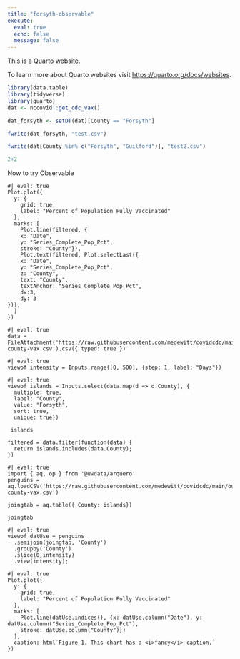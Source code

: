 ```yaml
---
title: "forsyth-observable"
execute:
  eval: true
  echo: false
  message: false
---
```


This is a Quarto website.

To learn more about Quarto websites visit <https://quarto.org/docs/websites>.

```r
library(data.table)
library(tidyverse)
library(quarto)
dat <- nccovid::get_cdc_vax()

dat_forsyth <- setDT(dat)[County == "Forsyth"]

fwrite(dat_forsyth, "test.csv")

fwrite(dat[County %in% c("Forsyth", "Guilford")], "test2.csv")
```

```r
2+2
```


Now to try Observable

```ojs
#| eval: true
Plot.plot({
  y: {
    grid: true,
    label: "Percent of Population Fully Vaccinated"
  },
  marks: [
    Plot.line(filtered, {
    x: "Date", 
    y: "Series_Complete_Pop_Pct", 
    stroke: "County"}),
    Plot.text(filtered, Plot.selectLast({
    x: "Date",
    y: "Series_Complete_Pop_Pct",
    z: "County",
    text: "County",
    textAnchor: "Series_Complete_Pop_Pct",
    dx:3,
    dy: 3
})),
  ]
})
```


```ojs
#| eval: true
data = FileAttachment('https://raw.githubusercontent.com/medewitt/covidcdc/main/output/nc-county-vax.csv').csv({ typed: true })
```


```ojs
#| eval: true
viewof intensity = Inputs.range([0, 500], {step: 1, label: "Days"})

```

```ojs
#| eval: true
viewof islands = Inputs.select(data.map(d => d.County), {
  multiple: true, 
  label: "County", 
  value: "Forsyth",
  sort: true, 
  unique: true})
  
 islands
```


```ojs
filtered = data.filter(function(data) {
  return islands.includes(data.County);
})
```


```ojs
#| eval: true
import { aq, op } from '@uwdata/arquero'
penguins = aq.loadCSV('https://raw.githubusercontent.com/medewitt/covidcdc/main/output/nc-county-vax.csv')

```

```ojs

joingtab = aq.table({ County: islands})

joingtab
```


```ojs
#| eval: true
viewof datUse = penguins
  .semijoin(joingtab, 'County')
  .groupby('County')
  .slice(0,intensity)
  .view(intensity);
```

```ojs
#| eval: true
Plot.plot({
  y: {
    grid: true,
    label: "Percent of Population Fully Vaccinated"
  },
  marks: [
    Plot.line(datUse.indices(), {x: datUse.column("Date"), y: datUse.column("Series_Complete_Pop_Pct"),
    stroke: datUse.column("County")})
  ],
  caption: html`Figure 1. This chart has a <i>fancy</i> caption.`
})
```
